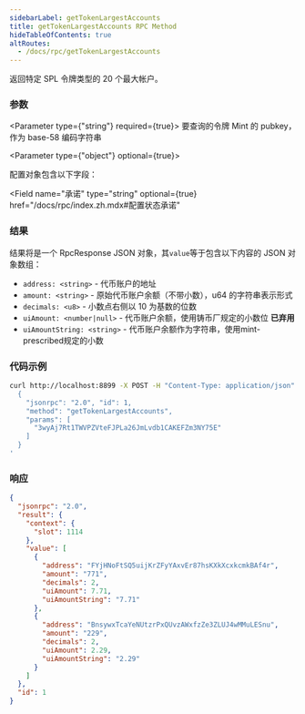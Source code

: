 ```yaml
---
sidebarLabel: getTokenLargestAccounts
title: getTokenLargestAccounts RPC Method
hideTableOfContents: true
altRoutes:
  - /docs/rpc/getTokenLargestAccounts
---
```


返回特定 SPL 令牌类型的 20 个最大帐户。


<DocSideBySide>

<DocLeftSide>

### 参数

<Parameter type={"string"} required={true}>
  要查询的令牌 Mint 的 pubkey，作为 base-58 编码字符串
</Parameter>

<Parameter type={"object"} optional={true}>

  配置对象包含以下字段：

  <Field
    name="承诺"
    type="string"
    optional={true}
    href="/docs/rpc/index.zh.mdx#配置状态承诺"
  ></Field>

</Parameter>

### 结果

  结果将是一个 RpcResponse JSON 对象，其`value`等于包含以下内容的 JSON 对象数组：

- `address: <string>` -  代币账户的地址
- `amount: <string>` - 原始代币账户余额（不带小数），u64 的字符串表示形式
- `decimals: <u8>` - 小数点右侧以 10 为基数的位数
- `uiAmount: <number|null>` - 代币账户余额，使用铸币厂规定的小数位 **已弃用**
- `uiAmountString: <string>` - 代币账户余额作为字符串，使用mint-prescribed规定的小数

</DocLeftSide>

<DocRightSide>

### 代码示例

```bash
curl http://localhost:8899 -X POST -H "Content-Type: application/json" -d '
  {
    "jsonrpc": "2.0", "id": 1,
    "method": "getTokenLargestAccounts",
    "params": [
      "3wyAj7Rt1TWVPZVteFJPLa26JmLvdb1CAKEFZm3NY75E"
    ]
  }
'
```

### 响应

```json
{
  "jsonrpc": "2.0",
  "result": {
    "context": {
      "slot": 1114
    },
    "value": [
      {
        "address": "FYjHNoFtSQ5uijKrZFyYAxvEr87hsKXkXcxkcmkBAf4r",
        "amount": "771",
        "decimals": 2,
        "uiAmount": 7.71,
        "uiAmountString": "7.71"
      },
      {
        "address": "BnsywxTcaYeNUtzrPxQUvzAWxfzZe3ZLUJ4wMMuLESnu",
        "amount": "229",
        "decimals": 2,
        "uiAmount": 2.29,
        "uiAmountString": "2.29"
      }
    ]
  },
  "id": 1
}
```

</DocRightSide>
</DocSideBySide>
